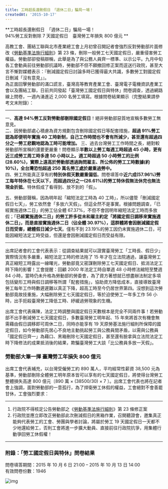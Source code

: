```yaml
---
title: 工時超長還刪假日　「週休二日」騙局一場！
createdAt: '2015-10-17'
---
```


**工時超長還刪假日　「週休二日」騙局一場！  
94%勞工反對刪除 7 天國定假日　臺灣勞工年損失 800 億元 **

高教工會、團結工聯與北市產業總工會上月初曾召開記者會強烈反對勞動部片面修改《[勞動基準法施行細則](https://law.moj.gov.tw/LawClass/LawAll.aspx?pcode=N0030002)》第 23 條，刪除一般勞工七天國定假日，嚴重侵害勞工權益。勞動部卻發稿辯稱，此舉是為了與公務人員齊一標準、以示公平。九月中旬各工會動員前往勞動部抗議時，勞動部不但不願撤回修正案而逕送行政院，甚至大言不慚對媒體表示：『刪減國定假日討論多時已獲得最大共識，多數勞工對國定假日刪減「沒有意見」』。  
為正面回擊勞動部的滿口謊言，臺灣高等教育產業工會、臺灣電子電機資訊產業工會以及團結工聯，日前共同發起「臺灣勞工國定假日與特休」問卷調查，透過網路線上問卷，一週內湧進近 2,000 名勞工填寫。根據問卷結果顯示（完整結果請參考文末附錄）：

---

一、**高達 94%勞工反對勞動部刪除國定假日**！絕非勞動部惡質地宣稱多數勞工無意見。  
二、因勞動部處心積慮為資方規劃包含刪除國定假日等配套措施，**超過 91%勞工認為即便明年實施 40 工時新制，自己工作時間也不會有所減少，甚至還有超過四分之一勞工悲觀地認為工時可能增加。**
三、過去台灣勞工工作時間之長，絕對較勞動部所宣稱的還要更嚴重！問卷顯示**半數以上勞工每週工時超過 45 小時，更有近三成勞工周工時多達 50 小時以上。週工時超過 50 小時勞工的比例(28.60%)，實際上遠高於勞動部透過詢問雇主、所公佈的勞工工時數據(約 10%)，全台灣恐怕超過 250 萬名勞工處於嚴重過勞中。**  
四、勞工所能真正享有的**特別休假天數嚴重偏低**。問卷填答中**近六成(57.96%)勞工每年特休在七天以下，而超過四分之一(26.61%)的勞工特休假無法休完也無法現金折抵**。特休假成了看得到、放不到的「假」。

五、勞動部聲稱，因為明年起「縮短法定工時為 40 工時」，所以儘管「刪減國定假日七天」，勞工依然會「多放六天假」。但這全然不是事實。根據問題調查，「已經實施週休二日」的勞工佔全體 67.37%，不但不會因明年縮短法定工時而多放假；「**已經實施週休二日」的勞工許多從未和雇主約定「將國定假日調移來實施週休二日」，而是直接實施週休二日（佔全體 30.97%），這群體將會因刪減國定假日而受害，總體假日減少七天**。僅有不到 23.19%的勞工因仍未實施週休二日，可能因縮短法定工時受益，但還是會因刪減國定假日而受益有限。

---

出席記者會的工會代表表示：從調查結果就可以證實臺灣勞工「工時長、假日少」實際情況有多嚴重，縮短法定工時的修法拖了 15 年才在立法院通過，讓臺灣勞工真正縮短工時露出一線曙光，勞動部竟又密謀刪除勞工七天國定假日、抵消法定工時下降的影響！工會提醒：回顧 2000 年法定工時自單週 48 小時修法縮短至雙週 84 小時，當時仍未升格為勞動部的勞委會，為了資方著想就已想盡辦法制定多項包括變形工時與假日調移等所謂「配套措施」，協助資方降低成本，直接導致臺灣勞工每年工作時數遲遲難以真正下降，超高工時至今仍居世界第四。沒想到這次勞動部竟故技重施，大幅刪除勞工七天國定假日，等於迫使勞工一年多工作 56 小時，出手扼殺臺灣勞工降低工時、紓緩過勞現象的生機。

出席工會代表痛陳，法定工時調整與國定假日天數根本是完全不同兩件事！若勞動部不出手刪減勞工七天國定假日，多數臺灣勞工明年起、15 年來將首次有機會無需藉由假日調移即可周休二日，同時亦能享有 19 天原勞基法施行細則所保障的國定假日，如今勞動部先居心不良地主動挑起勞工與公務員間矛盾，以需與公務員「國定假日齊一」為藉口、黑箱刪除七天國定假日，甚至還有臉拿與立法院法定工時下降修法的成果抵消後的結果，欺騙臺灣勞工大談「比公務員多放一天假」。

### 勞動部大筆一揮 臺灣勞工年損失 800 億元

出席工會代表補充，以台灣受僱勞工約 890 萬人，平均經常性薪資 38,500 元為基準，勞動部刪除全體勞工明年原本皆可以享有的七天國定假日，將使得台灣勞工整體損失高達 800 億元〔890 萬 × (38500/30) × 7 〕。出席工會代表也將在記者會上強調，面對勞動部的一意孤行，為了捍衛勞工休假的權益，工會絕對不會善罷甘休，工會強烈要求：

---

1. 行政院不得核定公告勞動部之《[勞動基準法施行細則](https://law.moj.gov.tw/LawClass/LawAll.aspx?pcode=N0030002)》第 23 條修正案
1. 行政院並應立即改正勞動部此次刪減假日的黑箱作業，召開聽證會，邀集真正能夠代表勞工的工會、勞團與學者討論，將屬於勞工 19 天國定假日一天都不少地還給勞工，否則工會將進一步擴大動員、直接前往行政院抗爭，用集體行動爭回勞工休假權！

---

### 附錄：「勞工國定假日與特休」問卷結果

問卷填答期間：2015 年 10 月 6 日 21:00 – 2015 年 10 月 13 日 14:00  
有效問卷份數：1946

![img](/images/20151017/all_tables.png)
